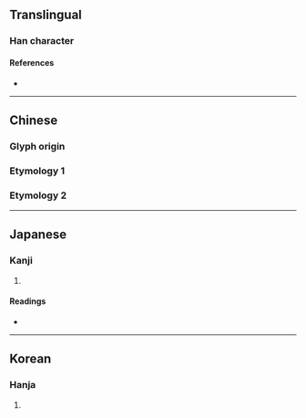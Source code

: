 {{character info/new}}
==Translingual==

===Han character===
{{Han char|rn=9|rad=人|as=07|sn=9|four=27216|canj=ONAU|ids=⿰亻免}}

====References====
* {{Han ref|kx=0105.150|dkj=00700|dj=0222.040|hdz=10164.050|uh=4FDB|ud=20443|bh=CDE9|bd=52713}}

----

==Chinese==
===Glyph origin===
{{Han etym}}

===Etymology 1===
{{zh-see|俯|v}}

===Etymology 2===
{{zh-see|勉|v}}

----

==Japanese==

===Kanji===
{{ja-kanji|grade=|rs=人07}}

# {{defn|lang=ja|sort=人07}}

====Readings====
* {{ja-readings|on=[[べん]] (ben), [[めん]] (men), [[ふ]] (fu)|kun=[[ふせる]] (fuseru)}}

----

==Korean==

===Hanja===
{{ko-hanja|hangeul=면|rv=myeon|mr=myŏn}}

# {{defn|lang=ko|sort=人07}}